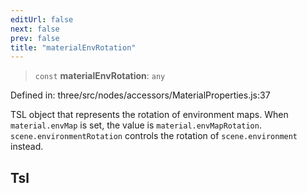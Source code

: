 ```yaml
---
editUrl: false
next: false
prev: false
title: "materialEnvRotation"
---
```


> `const` **materialEnvRotation**: `any`

Defined in: three/src/nodes/accessors/MaterialProperties.js:37

TSL object that represents the rotation of environment maps.
When `material.envMap` is set, the value is `material.envMapRotation`. `scene.environmentRotation` controls the
rotation of `scene.environment` instead.

## Tsl
